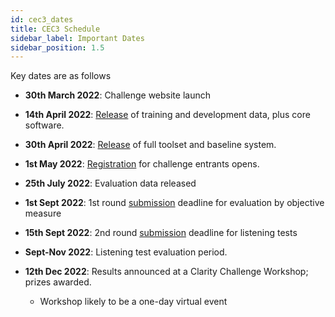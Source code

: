 ```yaml
---
id: cec3_dates
title: CEC3 Schedule
sidebar_label: Important Dates
sidebar_position: 1.5
---
```


Key dates are as follows

- **30th March 2022**: Challenge website launch  
- **14th April 2022**: [Release](./cec2_download) of training and development data, plus core software.
- **30th April 2022**: [Release](./cec2_download) of full toolset and baseline system.
- **1st May 2022**: [Registration](./taking_part/cec2_registration) for challenge entrants opens.
- **25th July 2022**: Evaluation data released
- **1st Sept 2022**: 1st round [submission](./taking_part/cec2_submission) deadline for evaluation by objective measure

- **15th Sept 2022**: 2nd round [submission](./taking_part/cec2_submission) deadline for listening tests

- **Sept-Nov 2022**: Listening test evaluation period.
- **12th Dec 2022**:  Results announced at a Clarity Challenge Workshop; prizes awarded.
  - Workshop likely to be a one-day virtual event
